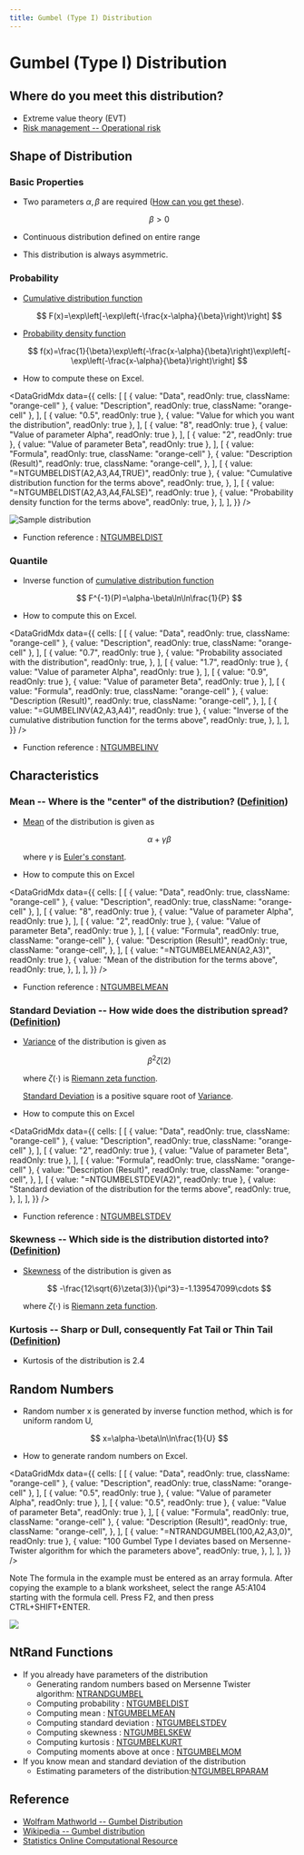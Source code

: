 ```yaml
---
title: Gumbel (Type I) Distribution
---
```



# Gumbel (Type I) Distribution

## Where do you meet this distribution?

- Extreme value theory (EVT)
- [Risk management -- Operational risk](http://en.wikipedia.org/wiki/Operational_risk)

## Shape of Distribution

### Basic Properties

- Two parameters $\alpha, \beta$ are required ([How can you get these](../03-function-reference/02-distribution-functions/044-ntgumbelparam.mdx)).

  $$
  \beta>0
  $$

- Continuous distribution defined on entire range
- This distribution is always asymmetric.

### Probability

- [Cumulative distribution function](/docs/glossary#cumulative-distribution-function)

  $$
  F(x)=\exp\left[-\exp\left(-\frac{x-\alpha}{\beta}\right)\right]
  $$

- [Probability density function](/docs/glossary#probability-density-function)

  $$
  f(x)=\frac{1}{\beta}\exp\left(-\frac{x-\alpha}{\beta}\right)\exp\left[-\exp\left(-\frac{x-\alpha}{\beta}\right)\right]
  $$

- How to compute these on Excel.

<DataGridMdx
  data={{
    cells: [
      [
        { value: "Data", readOnly: true, className: "orange-cell" },
        { value: "Description", readOnly: true, className: "orange-cell" },
      ],
      [
        { value: "0.5", readOnly: true },
        { value: "Value for which you want the distribution", readOnly: true },
      ],
      [
        { value: "8", readOnly: true },
        { value: "Value of parameter Alpha", readOnly: true },
      ],
      [
        { value: "2", readOnly: true },
        { value: "Value of parameter Beta", readOnly: true },
      ],
      [
        { value: "Formula", readOnly: true, className: "orange-cell" },
        {
          value: "Description (Result)",
          readOnly: true,
          className: "orange-cell",
        },
      ],
      [
        { value: "=NTGUMBELDIST(A2,A3,A4,TRUE)", readOnly: true },
        {
          value: "Cumulative distribution function for the terms above",
          readOnly: true,
        },
      ],
      [
        { value: "=NTGUMBELDIST(A2,A3,A4,FALSE)", readOnly: true },
        {
          value: "Probability density function for the terms above",
          readOnly: true,
        },
      ],
    ],
  }}
/>

![Sample distribution](./../assets/functions/plot/plotGumbel.jpg)

- Function reference : [NTGUMBELDIST](../03-function-reference/02-distribution-functions/039-ntgumbeldist.mdx)

### Quantile

- Inverse function of [cumulative distribution function](/docs/glossary#cumulative-distribution-function)

  $$
  F^{-1}(P)=\alpha-\beta\ln\ln\frac{1}{P}
  $$

- How to compute this on Excel.

<DataGridMdx
  data={{
    cells: [
      [
        { value: "Data", readOnly: true, className: "orange-cell" },
        { value: "Description", readOnly: true, className: "orange-cell" },
      ],
      [
        { value: "0.7", readOnly: true },
        {
          value: "Probability associated with the distribution",
          readOnly: true,
        },
      ],
      [
        { value: "1.7", readOnly: true },
        { value: "Value of parameter Alpha", readOnly: true },
      ],
      [
        { value: "0.9", readOnly: true },
        { value: "Value of parameter Beta", readOnly: true },
      ],
      [
        { value: "Formula", readOnly: true, className: "orange-cell" },
        {
          value: "Description (Result)",
          readOnly: true,
          className: "orange-cell",
        },
      ],
      [
        { value: "=GUMBELINV(A2,A3,A4)", readOnly: true },
        {
          value:
            "Inverse of the cumulative distribution function for the terms above",
          readOnly: true,
        },
      ],
    ],
  }}
/>

- Function reference : [NTGUMBELINV](../03-function-reference/02-distribution-functions/040-ntgumbelinv.mdx)

## Characteristics

### Mean -- Where is the "center" of the distribution? ([Definition](/docs/glossary#mean))

- [Mean](/docs/glossary#mean) of the distribution is given as

  $$
  \alpha+\gamma\beta
  $$

  where $\gamma$ is [Euler's constant](/docs/glossary#euler-8217-s-constant).

- How to compute this on Excel

<DataGridMdx
  data={{
    cells: [
      [
        { value: "Data", readOnly: true, className: "orange-cell" },
        { value: "Description", readOnly: true, className: "orange-cell" },
      ],
      [
        { value: "8", readOnly: true },
        { value: "Value of parameter Alpha", readOnly: true },
      ],
      [
        { value: "2", readOnly: true },
        { value: "Value of parameter Beta", readOnly: true },
      ],
      [
        { value: "Formula", readOnly: true, className: "orange-cell" },
        {
          value: "Description (Result)",
          readOnly: true,
          className: "orange-cell",
        },
      ],
      [
        { value: "=NTGUMBELMEAN(A2,A3)", readOnly: true },
        {
          value: "Mean of the distribution for the terms above",
          readOnly: true,
        },
      ],
    ],
  }}
/>

- Function reference : [NTGUMBELMEAN](../03-function-reference/02-distribution-functions/042-ntgumbelmean.mdx)

### Standard Deviation -- How wide does the distribution spread? ([Definition](/docs/glossary#standard-deviation))

- [Variance](/docs/glossary#variance) of the distribution is given as

  $$
  \beta^2\zeta(2)
  $$

  where $\zeta(\cdot)$ is [Riemann zeta function](/docs/glossary#riemann-zeta-function).

  [Standard Deviation](/docs/glossary#standard-deviation) is a positive square root of [Variance](/docs/glossary#variance).

- How to compute this on Excel

<DataGridMdx
  data={{
    cells: [
      [
        { value: "Data", readOnly: true, className: "orange-cell" },
        { value: "Description", readOnly: true, className: "orange-cell" },
      ],
      [
        { value: "2", readOnly: true },
        { value: "Value of parameter Beta", readOnly: true },
      ],
      [
        { value: "Formula", readOnly: true, className: "orange-cell" },
        {
          value: "Description (Result)",
          readOnly: true,
          className: "orange-cell",
        },
      ],
      [
        { value: "=NTGUMBELSTDEV(A2)", readOnly: true },
        {
          value: "Standard deviation of the distribution for the terms above",
          readOnly: true,
        },
      ],
    ],
  }}
/>

- Function reference : [NTGUMBELSTDEV](../03-function-reference/02-distribution-functions/046-ntgumbelstdev.mdx)

### Skewness -- Which side is the distribution distorted into? ([Definition](/docs/glossary#skewness))

- [Skewness](/docs/glossary#skewness) of the distribution is given as

  $$
  -\frac{12\sqrt{6}\zeta(3)}{\pi^3}=-1.139547099\cdots
  $$

  where $\zeta(\cdot)$ is [Riemann zeta function](/docs/glossary#riemann-zeta-function).

### Kurtosis -- Sharp or Dull, consequently Fat Tail or Thin Tail ([Definition](/docs/glossary#kurtosis))

- Kurtosis of the distribution is $2.4$

## Random Numbers

- Random number x is generated by inverse function method, which is for uniform random U,

  $$
  x=\alpha-\beta\ln\ln\frac{1}{U}
  $$

- How to generate random numbers on Excel.

<DataGridMdx
  data={{
    cells: [
      [
        { value: "Data", readOnly: true, className: "orange-cell" },
        { value: "Description", readOnly: true, className: "orange-cell" },
      ],
      [
        { value: "0.5", readOnly: true },
        { value: "Value of parameter Alpha", readOnly: true },
      ],
      [
        { value: "0.5", readOnly: true },
        { value: "Value of parameter Beta", readOnly: true },
      ],
      [
        { value: "Formula", readOnly: true, className: "orange-cell" },
        {
          value: "Description (Result)",
          readOnly: true,
          className: "orange-cell",
        },
      ],
      [
        { value: "=NTRANDGUMBEL(100,A2,A3,0)", readOnly: true },
        {
          value:
            "100 Gumbel Type I deviates based on Mersenne-Twister algorithm for which the parameters above",
          readOnly: true,
        },
      ],
    ],
  }}
/>

Note The formula in the example must be entered as an array formula. After copying the example to a blank worksheet, select the range A5:A104 starting with the formula cell. Press F2, and then press CTRL+SHIFT+ENTER.

![](./../assets/functions/histogram/histogramGumbel.jpg)

## NtRand Functions

- If you already have parameters of the distribution
  - Generating random numbers based on Mersenne Twister algorithm: [NTRANDGUMBEL](../03-function-reference/01-random-numbers/01-single-series/07-ntrandgumbel.mdx)
  - Computing probability : [NTGUMBELDIST](../03-function-reference/02-distribution-functions/039-ntgumbeldist.mdx)
  - Computing mean : [NTGUMBELMEAN](../03-function-reference/02-distribution-functions/042-ntgumbelmean.mdx)
  - Computing standard deviation : [NTGUMBELSTDEV](../03-function-reference/02-distribution-functions/045-ntgumbelskew.mdx)
  - Computing skewness : [NTGUMBELSKEW](../03-function-reference/02-distribution-functions/045-ntgumbelskew.mdx)
  - Computing kurtosis : [NTGUMBELKURT](../03-function-reference/02-distribution-functions/041-ntgumbelkurt.mdx)
  - Computing moments above at once : [NTGUMBELMOM](../03-function-reference/02-distribution-functions/043-ntgumbelmom.mdx)
- If you know mean and standard deviation of the distribution
  - Estimating parameters of the distribution:[NTGUMBELRPARAM](../03-function-reference/02-distribution-functions/044-ntgumbelparam.mdx)

## Reference

- [Wolfram Mathworld -- Gumbel Distribution](http://mathworld.wolfram.com/GumbelDistribution.html)
- [Wikipedia -- Gumbel distribution](http://en.wikipedia.org/wiki/Gumbel_distribution)
- [Statistics Online Computational Resource](http://www.socr.ucla.edu/htmls/SOCR_Distributions.html)
